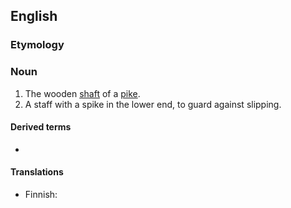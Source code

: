 ==English==

===Etymology===
{{compound|en|pike|staff}}

===Noun===
{{en-noun|s|pikestaves}}

# The wooden [[shaft]] of a [[pike]].
# A staff with a spike in the lower end, to guard against slipping.
#: {{rfquotek|lang=en|Sir Walter Scott}}

====Derived terms====
* {{l|en|plain as a pikestaff}}

====Translations====
{{trans-top|shaft of a pike}}
* Finnish: {{t|fi|[[peitsi|peitsen]] [[varsi]]}}
{{trans-mid}}
{{trans-bottom}}